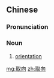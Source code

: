 ==Chinese==
{{zh-forms}}

===Pronunciation===
{{zh-pron
|m=qǔxiàng
|c=ceoi2 hoeng3
|mn=qz,xm:chhú-hiòng/zz:chhí-hiàng
|cat=n
}}

===Noun===
{{zh-noun}}

# [[orientation]]

[[mg:取向]]
[[zh:取向]]